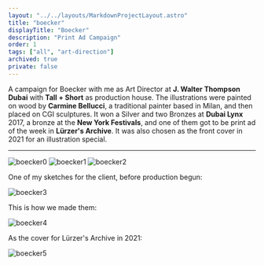 ```yaml
---
layout: "../../layouts/MarkdownProjectLayout.astro"
title: "boecker"
displayTitle: "Boecker"
description: "Print Ad Campaign"
order: 1
tags: ["all", "art-direction"]
archived: true
private: false
---
```


A campaign for Boecker with me as Art Director at **J. Walter Thompson Dubai**
with **Tall + Short** as production house.
The illustrations were painted on wood by **Carmine Bellucci**,
a traditional painter based in Milan,
and then placed on CGI sculptures.
It won a Silver and two Bronzes at **Dubai Lynx** 2017,
a bronze at the **New York Festivals**,
and one of them got to be print ad of the week in **Lürzer's Archive**.
It was also chosen as the front cover in 2021 for an illustration special.

---


<section>
  <Image src={boecker0} alt="boecker0" className="lg:w-3/4" />
  <Image src={boecker1} alt="boecker1" className="lg:w-3/4" />
  <Image src={boecker2} alt="boecker2" className="lg:w-3/4" />
</section>
<section>
  <p>One of my sketches for the client, before production begun:</p>
  <Image src={boecker3} alt="boecker3" />
</section>
<section>
  <p>This is how we made them:</p>
  <Image src={boecker4} alt="boecker4" />
</section>
<section>
  <p>As the cover for Lürzer's Archive in 2021:</p>
  <Image src={boecker5} alt="boecker5" />
</section>
